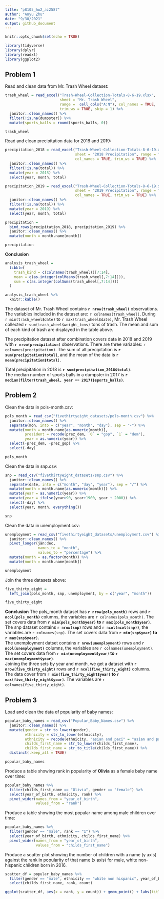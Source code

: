 ```yaml
---
title: "p8105_hw2_az2587"
author: "Anyu Zhu"
date: "9/30/2021"
output: github_document
---
```


```r
knitr::opts_chunk$set(echo = TRUE)
```

```r
library(tidyverse)
library(dplyr)
library(readxl)
library(ggplot2)
```

## Problem 1

Read and clean data from Mr. Trash Wheel dataset:
```r
trash_wheel = read_excel("Trash-Wheel-Collection-Totals-8-6-19.xlsx",
                         sheet = "Mr. Trash Wheel",
                         range =  cell_cols("A:N"), col_names = TRUE, 
                         trim_ws = TRUE, skip = 1) %>%
  janitor::clean_names() %>%
  filter(!is.na(dumpster)) %>% 
  mutate(sports_balls = round(sports_balls, 0))

trash_wheel
```

Read and clean precipitation data for 2018 and 2019:
```r
precipitation_2018 = read_excel("Trash-Wheel-Collection-Totals-8-6-19.xlsx",
                                sheet = "2018 Precipitation", range = "A2:B14", 
                                col_names = TRUE, trim_ws = TRUE) %>% 
  janitor::clean_names() %>% 
  filter(!is.na(total)) %>% 
  mutate(year = 2018) %>% 
  select(year, month, total)

precipitation_2019 = read_excel("Trash-Wheel-Collection-Totals-8-6-19.xlsx",
                                sheet = "2019 Precipitation", range = "A2:B14", 
                                col_names = TRUE, trim_ws = TRUE) %>% 
  janitor::clean_names() %>% 
  filter(!is.na(total)) %>% 
  mutate(year = 2019) %>% 
  select(year, month, total)

precipitation = 
  bind_rows(precipitation_2018, precipitation_2019) %>% 
  janitor::clean_names() %>% 
  mutate(month = month.name[month])

precipitation
```
**Conclusion**
```r
analysis_trash_wheel = 
  tibble(
    trash_kind = c(colnames(trash_wheel))[7:14],
    mean = c(as.integer(colMeans(trash_wheel[,7:14]))),
    sum = c(as.integer(colSums(trash_wheel[,7:14])))
  ) 

analysis_trash_wheel %>% 
  knitr::kable()
```
The dataset of Mr. Trash Wheel contains **`r nrow(trash_wheel)`** observations. The variables included in the dataset are: `r colnames(trash_wheel)`. During `r min(trash_wheel$date)` to `r max(trash_wheel$date)`, Mr. Trash Wheel collected `r sum(trash_wheel$weight_tons)` tons of trash. The mean and sum of each kind of trash are displayed in the table above.\

The precipitation dataset after combination covers data in 2018 and 2019 with **`r nrow(precipitation)`** observations. There are three variables: `r colnames(precipitation)`. The sum of all precipitation is **`r sum(precipitation$total)`**, and the mean of the data is **`r mean(precipitation$total)`**.

Total precipitation in 2018 is **`r sum(precipitation_2018$total)`**.\
The median number of sports balls in a dumpster in 2017 is **`r median(filter(trash_wheel, year == 2017)$sports_balls)`**.


## Problem 2

Clean the data in pols-month.csv:
```r
pols_month = read_csv("fivethirtyeight_datasets/pols-month.csv") %>% 
  janitor::clean_names() %>% 
  separate(mon, into = c("year", "month", "day"), sep = "-") %>% 
  mutate(month = month.name[as.numeric(month)],
         president = recode(prez_dem, `0` = "gop", `1` = "dem"),
         year = as.numeric(year)) %>% 
  select(-prez_dem, -prez_gop) %>% 
  select(-day)

pols_month
```
Clean the data in snp.csv:
```r
snp = read_csv("fivethirtyeight_datasets/snp.csv") %>% 
  janitor::clean_names() %>% 
  separate(date, into = c("month", "day", "year"), sep = "/") %>% 
  mutate(month = month.name[as.numeric(month)]) %>% 
  mutate(year = as.numeric(year)) %>% 
  mutate(year = ifelse(year>90, year+1900, year + 2000)) %>% 
  select(-day) %>% 
  select(year, month, everything())

snp
```

Clean the data in unemployment.csv:
```r
unemployment = read_csv("fivethirtyeight_datasets/unemployment.csv") %>% 
  janitor::clean_names() %>% 
  pivot_longer(jan:dec,
               names_to = "month",
               values_to = "percentage") %>% 
  mutate(month = as.factor(month)) %>% 
  mutate(month = month.name[month])

unemployment
```
Join the three datasets above:
```r
five_thirty_eight = 
  left_join(pols_month, snp, unemployment, by = c("year", "month"))

five_thirty_eight
```

**Conclusion**
The pols_month dataset has **`r nrow(pols_month)`** rows and **`r ncol(pols_month)`** columns, the variables are `r colnames(pols_month)`. The set covers data from **`r min(pols_month$year)` to `r max(pols_month$year)`**. \
The snp dataset contains **`r nrow(snp)`** rows and **`r ncol(ncol(snp))`**, the variables are `r colnames(snp)`. The set covers data from **`r min(snp$year)` to `r max(snp$year)`**. \
The unemployment datset contains **`r nrow(unemployment)`** rows and **`r ncol(unemployment)`** columns, the variables are `r colnames(unemployment)`. The set covers data from **`r min(unemployment$year)` to `r max(unemployment$year)`**. \
Joining the three sets by year and month, we get a dataset with **`r nrow(five_thirty_eight)`** rows and **`r ncol(five_thirty_eight)`** columns. The data cover from **`r min(five_thirty_eight$year)` to `r max(five_thirty_eight$year)`**. The variables are `r colnames(five_thirty_eight)`.

## Problem 3

Load and clean the data of popularity of baby names:
```r
popular_baby_names = read_csv("Popular_Baby_Names.csv") %>% 
  janitor::clean_names() %>% 
  mutate(gender = str_to_lower(gender),
         ethnicity = str_to_lower(ethnicity),
         ethnicity = recode(ethnicity, "asian and paci" = "asian and pacific islander", "black non hisp" = "black non hispanic", "white non hisp" = "white non hispanic"),
         childs_first_name = str_to_lower(childs_first_name),
         childs_first_name = str_to_title(childs_first_name)) %>% 
  distinct(.keep_all = TRUE)

popular_baby_names
```

Produce a table showing rank in popularity of **Olivia** as a female baby name over time:
```r
popular_baby_names %>% 
  filter(childs_first_name == "Olivia", gender == "female") %>% 
  select(year_of_birth, ethnicity, rank) %>% 
  pivot_wider(names_from = "year_of_birth",
              values_from = "rank")
```
Produce a table showing the most popular name among male children over time:
```r
popular_baby_names %>% 
  filter(gender == "male", rank == "1") %>% 
  select(year_of_birth, ethnicity, childs_first_name) %>% 
  pivot_wider(names_from = "year_of_birth",
              values_from = "childs_first_name")
```
Produce a scatter plot showing the number of children with a name (y axis) against the rank in popularity of that name (x axis) for male, white non-hispanic children born in 2016.
```r
scatter_df = popular_baby_names %>% 
  filter(gender == "male", ethnicity == "white non hispanic", year_of_birth == 2016) %>% 
  select(childs_first_name, rank, count)

ggplot(scatter_df, aes(x = rank, y = count)) + geom_point() + labs(title = "rank in popularity VS number of children with a name") + theme(plot.title = element_text(face = "bold", hjust = 0.5))
```




